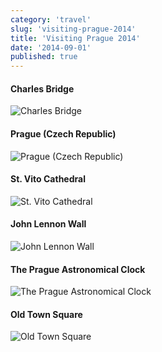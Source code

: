 ```yaml
---
category: 'travel'
slug: 'visiting-prague-2014'
title: 'Visiting Prague 2014'
date: '2014-09-01'
published: true
---
```


#### Charles Bridge⁩

![Charles Bridge⁩](./images/charles-bridge⁩.jpeg)

#### Prague⁩ (Czech Republic⁩)

![Prague⁩ (Czech Republic⁩)](./images/prague⁩.jpeg)

#### St. Vito Cathedral

![St. Vito Cathedral](./images/vito-cathedral.jpeg)

#### John Lennon Wall

![John Lennon Wall](./images/lennon-wall.jpeg)

#### The Prague Astronomical Clock

![The Prague Astronomical Clock](./images/astronomical-clock.jpeg)

#### Old Town Square⁩

![Old Town Square⁩](./images/old-town-square⁩.jpeg)
